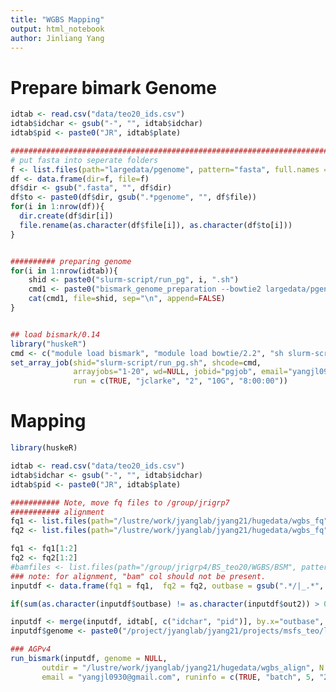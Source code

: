```yaml
---
title: "WGBS Mapping"
output: html_notebook
author: Jinliang Yang
---
```



# Prepare bimark Genome


```r
idtab <- read.csv("data/teo20_ids.csv")
idtab$idchar <- gsub("-", "", idtab$idchar)
idtab$pid <- paste0("JR", idtab$plate)

#####################################################################################################
# put fasta into seperate folders
f <- list.files(path="largedata/pgenome", pattern="fasta", full.names = TRUE)
df <- data.frame(dir=f, file=f)
df$dir <- gsub(".fasta", "", df$dir)
df$to <- paste0(df$dir, gsub(".*pgenome", "", df$file))
for(i in 1:nrow(df)){
  dir.create(df$dir[i])
  file.rename(as.character(df$file[i]), as.character(df$to[i]))
}


########## preparing genome
for(i in 1:nrow(idtab)){
    shid <- paste0("slurm-script/run_pg", i, ".sh")
    cmd1 <- paste0("bismark_genome_preparation --bowtie2 largedata/pgenome/", idtab$idchar[i])
    cat(cmd1, file=shid, sep="\n", append=FALSE)
}    


## load bismark/0.14
library("huskeR")
cmd <- c("module load bismark", "module load bowtie/2.2", "sh slurm-script/run_pg$SLURM_ARRAY_TASK_ID.sh")
set_array_job(shid="slurm-script/run_pg.sh", shcode=cmd,
              arrayjobs="1-20", wd=NULL, jobid="pgjob", email="yangjl0930@gmail.com",
              run = c(TRUE, "jclarke", "2", "10G", "8:00:00"))


```


# Mapping

```r
library(huskeR)

idtab <- read.csv("data/teo20_ids.csv")
idtab$idchar <- gsub("-", "", idtab$idchar)
idtab$pid <- paste0("JR", idtab$plate)

########### Note, move fq files to /group/jrigrp7
########### alignment
fq1 <- list.files(path="/lustre/work/jyanglab/jyang21/hugedata/wgbs_fq", pattern="R1_trimmed.fastq.gz$", full.names = TRUE)
fq2 <- list.files(path="/lustre/work/jyanglab/jyang21/hugedata/wgbs_fq", pattern="R2_trimmed.fastq.gz$", full.names = TRUE)

fq1 <- fq1[1:2]
fq2 <- fq2[1:2]
#bamfiles <- list.files(path="/group/jrigrp4/BS_teo20/WGBS/BSM", pattern="bam$", full.names = TRUE)
### note: for alignment, "bam" col should not be present.
inputdf <- data.frame(fq1 = fq1,  fq2 = fq2, outbase = gsub(".*/|_.*", "", fq1), out2=gsub(".*/|_.*", "", fq2))

if(sum(as.character(inputdf$outbase) != as.character(inputdf$out2)) > 0  ){stop("!!! PE not right !!!")}

inputdf <- merge(inputdf, idtab[, c("idchar", "pid")], by.x="outbase", by.y="pid")
inputdf$genome <- paste0("/project/jyanglab/jyang21/projects/msfs_teo/largedata/pgenome/", inputdf$idchar)

### AGPv4
run_bismark(inputdf, genome = NULL,
       outdir = "/lustre/work/jyanglab/jyang21/hugedata/wgbs_align", N = 1, align = TRUE,
       email = "yangjl0930@gmail.com", runinfo = c(TRUE, "batch", 5, "20G", "8:00:00"))

```



